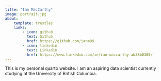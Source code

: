 ```yaml
---
title: "Ian MacCarthy"
image: portrait.jpg
about:
    template: trestles
    links:
        - icon: github
          text: Github
          href: https://github.com/ianm99
        - icon: linkedin
          text: Linkedin
          href: https://www.linkedin.com/in/ian-maccarthy-ab38b0305/
---
```




This is my personal quarto website. I am an aspiring data scientist currently studying at the University of British Columbia. 


